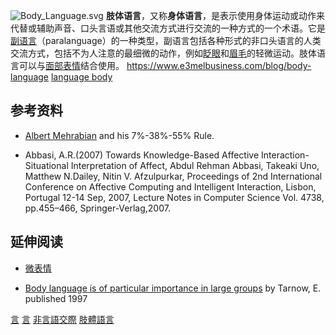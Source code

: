[[Image:Body_Language.svg|thumb]]
'''肢体语言'''，又称'''身体语言'''，是表示使用身体运动或动作来代替或辅助声音、口头言语或其他交流方式进行交流的一种方式的一个术语。它是[[副语言|副语言]]（paralanguage）的一种类型，副语言包括各种形式的非口头语言的人类交流方式，包括不为人注意的最细微的动作，例如[[眨眼|眨眼]]和[[眉毛|眉毛]]的轻微运动。肢体语言可以与[[面部表情|面部表情]]结合使用。
https://www.e3melbusiness.com/blog/body-language
[https://www.e3melbusiness.com/blog/body-language language body]

==参考资料==

<references/>
{{refbegin|2}} 
* [[Albert_Mehrabian|Albert Mehrabian]] and his 7%-38%-55% Rule.  
<!-- * [[Allan_Pease|Allan Pease]] Body Language (over 30 years of research)
* [[Michael_Argyle|Argyle, M.]] (1990). ''Bodily communication (2nd edition)''.  New York: International Universities Press. ISBN '''0823605515'''
* Livingston, Drs. Sharon and Glen (2004). ''How to Use Body language''. Psy Tech Inc.
* Grammer K. 1990. Strangers meet: laughter and nonverbal signs of interest in opposite sex encounters.     Journal of Nonverbal Behavior 14: 209-236.
* Perper T. 1985. Sexual Signals: The Biology of Love. ISI Press, Philadelphia. 
* Hall, E.T. Silent Language. Doubleday & Co, New York, 1959.
* Hess, E. H. (1975). The tell-tale eye. New York: Van Nostrand.
* Henley, N. M. Body Politics: Power, Sex and Non-Verbal communications. Prentice-Hall, 1977.
* Hickson M. 1985. Nonverbal Communication. Wm. C. Brown Company Publishers, Boston.
* Hinde, R.A. (ed). Nonverbal Communication. Cambridge University Press, 1972.
* Hirsch, L.R. and L. Paul. 1996. Human male mating strategies: Courtship tactics of the “quality” and “quantity” alternatives. Ethology and Sociobiology 17: 55-70.
*Nierenberg G.I. and H.C. Calero. 1971. How to Read a Person Like a Book. Hawthorn Books, Inc., New York.
* Pease, A. Body Language. Sheldon Press, London, 1984.
* Cohen, David. Body Language, What you need to know, 2007. -->
{{refend}}
* Abbasi, A.R.(2007) Towards Knowledge-Based Affective Interaction-Situational Interpretation of Affect, Abdul Rehman Abbasi, Takeaki Uno, Matthew N.Dailey, Nitin V. Afzulpurkar, Proceedings of 2nd International Conference on Affective Computing and Intelligent Interaction, Lisbon, Portugal 12-14 Sep, 2007, Lecture Notes in Computer Science Vol. 4738, pp.455–466, Springer-Verlag,2007.

==延伸阅读==
* [[微表情|微表情]]
{{Commonscat|Body language}}
*[http://cogprints.org/4444/ Body language is of particular importance in large groups] {{Wayback|url=http://cogprints.org/4444/ |date=20091227160914 }} by Tarnow, E. published 1997
<!-- *[http://findarticles.com/p/articles/mi_qa3852/is_199801/ai_n8807489 Hess Pupil Dilation Findings: Sex or Novelty?]  Social Behavior and Personality ,  1998   by Aboyoun, Darren C,   Dabbs, James M Jr
*[http://coaches.aol.com/wellness/tonya-reiman/power-body-language Power of Body Language] by [[Tonya_Reiman|Tonya Reiman]] an [[AOL_Coaches|AOL Wellness Coaches]]
{{Commons|:Category:Body language|Body language}}
*[http://www.shavemagazine.com/women/090201 Reading Her Body language] by Mecia Goncalves, 2009
*[http://www.2knowmyself.com/body_language/learn_body_language All known body language gestures] by Farouk Radwan 2009
*[http://www.datingxlence.com/wordpress/2007/06/17/how-to-read-her-body-language-gestures/ How to read her body language gestures] Swan C. published 2007, 
*[http://how-to-get-that-guy.com/interpreting-guys-body-language.html Interpreting Men's Body Language] Baker, B. Swan, C. published 2008 -->

{{手势}}

[[Category:社会心理学|言]]
[[Category:社会哲学|言]]
[[Category:非言語交際|]]
[[Category:肢體語言|]]